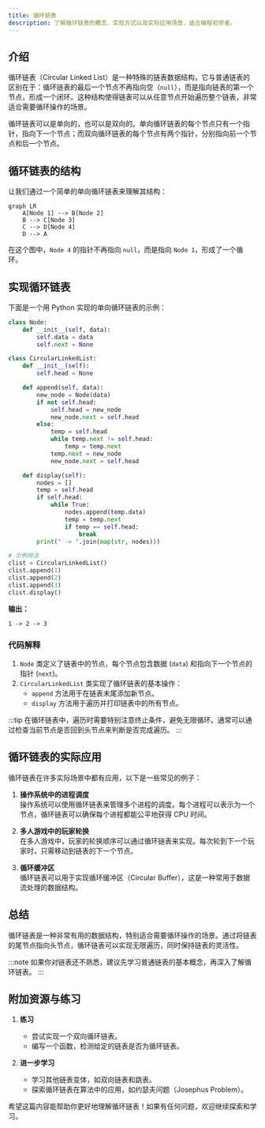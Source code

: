 ```yaml
---
title: 循环链表
description: 了解循环链表的概念、实现方式以及实际应用场景，适合编程初学者。
---
```


## 介绍

循环链表（Circular Linked List）是一种特殊的链表数据结构，它与普通链表的区别在于：循环链表的最后一个节点不再指向空（`null`），而是指向链表的第一个节点，形成一个闭环。这种结构使得链表可以从任意节点开始遍历整个链表，非常适合需要循环操作的场景。

循环链表可以是单向的，也可以是双向的。单向循环链表的每个节点只有一个指针，指向下一个节点；而双向循环链表的每个节点有两个指针，分别指向前一个节点和后一个节点。

## 循环链表的结构

让我们通过一个简单的单向循环链表来理解其结构：

```mermaid
graph LR
    A[Node 1] --> B[Node 2]
    B --> C[Node 3]
    C --> D[Node 4]
    D --> A
```

在这个图中，`Node 4` 的指针不再指向 `null`，而是指向 `Node 1`，形成了一个循环。

## 实现循环链表

下面是一个用 Python 实现的单向循环链表的示例：

```python
class Node:
    def __init__(self, data):
        self.data = data
        self.next = None

class CircularLinkedList:
    def __init__(self):
        self.head = None

    def append(self, data):
        new_node = Node(data)
        if not self.head:
            self.head = new_node
            new_node.next = self.head
        else:
            temp = self.head
            while temp.next != self.head:
                temp = temp.next
            temp.next = new_node
            new_node.next = self.head

    def display(self):
        nodes = []
        temp = self.head
        if self.head:
            while True:
                nodes.append(temp.data)
                temp = temp.next
                if temp == self.head:
                    break
        print(" -> ".join(map(str, nodes)))

# 示例用法
clist = CircularLinkedList()
clist.append(1)
clist.append(2)
clist.append(3)
clist.display()
```

**输出：**
```
1 -> 2 -> 3
```

### 代码解释
1. `Node` 类定义了链表中的节点，每个节点包含数据 (`data`) 和指向下一个节点的指针 (`next`)。
2. `CircularLinkedList` 类实现了循环链表的基本操作：
   - `append` 方法用于在链表末尾添加新节点。
   - `display` 方法用于遍历并打印链表中的所有节点。

:::tip
在循环链表中，遍历时需要特别注意终止条件，避免无限循环。通常可以通过检查当前节点是否回到头节点来判断是否完成遍历。
:::

## 循环链表的实际应用

循环链表在许多实际场景中都有应用，以下是一些常见的例子：

1. **操作系统中的进程调度**  
   操作系统可以使用循环链表来管理多个进程的调度。每个进程可以表示为一个节点，循环链表可以确保每个进程都能公平地获得 CPU 时间。

2. **多人游戏中的玩家轮换**  
   在多人游戏中，玩家的轮换顺序可以通过循环链表来实现。每次轮到下一个玩家时，只需移动到链表的下一个节点。

3. **循环缓冲区**  
   循环链表可以用于实现循环缓冲区（Circular Buffer），这是一种常用于数据流处理的数据结构。

## 总结

循环链表是一种非常有用的数据结构，特别适合需要循环操作的场景。通过将链表的尾节点指向头节点，循环链表可以实现无限遍历，同时保持链表的灵活性。

:::note
如果你对链表还不熟悉，建议先学习普通链表的基本概念，再深入了解循环链表。
:::

## 附加资源与练习

1. **练习**  
   - 尝试实现一个双向循环链表。
   - 编写一个函数，检测给定的链表是否为循环链表。

2. **进一步学习**  
   - 学习其他链表变体，如双向链表和跳表。
   - 探索循环链表在算法中的应用，如约瑟夫问题（Josephus Problem）。

希望这篇内容能帮助你更好地理解循环链表！如果有任何问题，欢迎继续探索和学习。